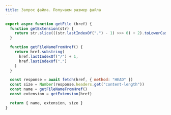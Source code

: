 ```yaml
---
title: Запрос файла. Получаем размер файла
---
```


```js
export async function getFile (href) {
  function getExtension(str) {
    return str.slice(((str.lastIndexOf(".") - 1) >>> 0) + 2).toLowerCase();
  }

  function getFileNameFromHref() {
    return href.substring(
      href.lastIndexOf("/") + 1,
      href.lastIndexOf(".")
    )
  }

  const response = await fetch(href, { method: "HEAD" })
  const size = Number(response.headers.get("content-length"))
  const name = getFileNameFromHref()
  const extension = getExtension(href)

  return { name, extension, size }
}
```